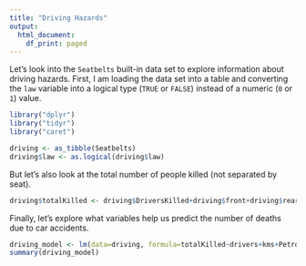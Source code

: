 ```yaml
---
title: "Driving Hazards"
output:
  html_document:
    df_print: paged
---
```


Let's look into the `Seatbelts` built-in data set to explore information about driving hazards. First, I am loading the data set into a table and converting the `law` variable into a logical type (`TRUE` or `FALSE`) instead of a numeric (`0` or `1`) value.

```r
library("dplyr")
library("tidyr")
library("caret")

driving <- as_tibble(Seatbelts)
driving$law <- as.logical(driving$law)
```

But let's also look at the total number of people killed (not separated by seat).

```r
driving$totalKilled <- driving$DriversKilled+driving$front+driving$rear
```

Finally, let's explore what variables help us predict the number of deaths due to car accidents.

```r
driving_model <- lm(data=driving, formula=totalKilled~drivers+kms+PetrolPrice+law)
summary(driving_model)
```
